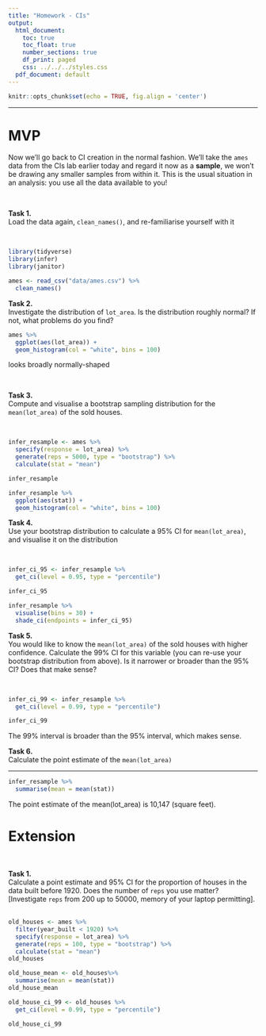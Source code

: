 ```yaml
---
title: "Homework - CIs"
output:
  html_document:
    toc: true
    toc_float: true
    number_sections: true
    df_print: paged
    css: ../../../styles.css
  pdf_document: default
---
```


```r
knitr::opts_chunk$set(echo = TRUE, fig.align = 'center')
```

<hr>

# MVP

Now we'll go back to CI creation in the normal fashion. We'll take the `ames` data from the CIs lab earlier today and regard it now as a **sample**, we won't be drawing any smaller samples from within it. This is the usual situation in an analysis: you use all the data available to you!

<br>

**Task 1.**  
Load the data again, `clean_names()`, and re-familiarise yourself with it

<br>
```r
library(tidyverse)
library(infer)
library(janitor)

ames <- read_csv("data/ames.csv") %>% 
  clean_names()
```


**Task 2.**  
Investigate the distribution of `lot_area`. Is the distribution roughly normal? If not, what problems do you find?
```r
ames %>% 
  ggplot(aes(lot_area)) +
  geom_histogram(col = "white", bins = 100)
```
looks broadly normally-shaped

<br>

**Task 3.**  
Compute and visualise a bootstrap sampling distribution for the `mean(lot_area)` of the sold houses.

<br>
```r
infer_resample <- ames %>% 
  specify(response = lot_area) %>% 
  generate(reps = 5000, type = "bootstrap") %>% 
  calculate(stat = "mean")

infer_resample
```
```r
infer_resample %>% 
  ggplot(aes(stat)) +
  geom_histogram(col = "white", bins = 100)
```


**Task 4.**  
Use your bootstrap distribution to calculate a $95\%$ CI for `mean(lot_area)`, and visualise it on the distribution

<br>
```r
infer_ci_95 <- infer_resample %>% 
  get_ci(level = 0.95, type = "percentile")

infer_ci_95
```

```r
infer_resample %>% 
  visualise(bins = 30) +
  shade_ci(endpoints = infer_ci_95)
```
**Task 5.**  
You would like to know the `mean(lot_area)` of the sold houses with higher confidence. Calculate the $99\%$ CI for this variable (you can re-use your bootstrap distribution from above). Is it narrower or broader than the $95\%$ CI? Does that make sense?

<br>
```r
infer_ci_99 <- infer_resample %>% 
  get_ci(level = 0.99, type = "percentile")

infer_ci_99
```
The 99% interval is broader than the 95% interval, which makes sense.

**Task 6.**  
Calculate the point estimate of the `mean(lot_area)`

<hr>
```r
infer_resample %>%   
  summarise(mean = mean(stat))
```
The point estimate of the mean(lot_area) is 10,147 (square feet).

# Extension

<br>

**Task 1.**  
Calculate a point estimate and $95\%$ CI for the proportion of houses in the data built before 1920.  Does the number of `reps` you use matter? [Investigate `reps` from $200$ up to $50000$, memory of your laptop permitting].
<br><br>

```r
old_houses <- ames %>% 
  filter(year_built < 1920) %>% 
  specify(response = lot_area) %>% 
  generate(reps = 100, type = "bootstrap") %>% 
  calculate(stat = "mean") 
old_houses
```

```r
old_house_mean <- old_houses%>% 
  summarise(mean = mean(stat)) 
old_house_mean
```


```r
old_house_ci_99 <- old_houses %>% 
  get_ci(level = 0.99, type = "percentile")

old_house_ci_99
```

